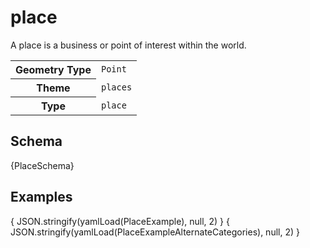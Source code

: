 
# place

A place is a business or point of interest within the world.

<table>
  <tr>
    <th>Geometry Type</th>
    <td><code>Point</code></td>
  </tr>
  <tr>
    <th>Theme</th>
    <td><code>places</code></td>
  </tr>
  <tr>
    <th>Type</th>
    <td><code>place</code></td>
  </tr>
</table>


## Schema

<Tabs>
  <TabItem value="browsable" label="Browsable" default>
    <JSONSchemaViewer schema={ yamlLoad(PlaceSchema) } resolverOptions={ generateResolverOptions({remote: true, yamlBasePath: '/places'})}/>
  </TabItem>
  <TabItem value="yaml" label="YAML" default>
    <CodeBlock language="jsx">{PlaceSchema}</CodeBlock>
  </TabItem>
</Tabs>

## Examples

<Tabs>
  <TabItem value="1" label="Place" default>
    <CodeBlock language="json">{ JSON.stringify(yamlLoad(PlaceExample), null, 2) }</CodeBlock>
  </TabItem>
  <TabItem value="2" label="Alternate Categories" default>
    <CodeBlock language="json">{ JSON.stringify(yamlLoad(PlaceExampleAlternateCategories), null, 2) }</CodeBlock>
  </TabItem>

</Tabs>
